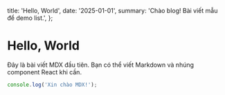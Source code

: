   title: 'Hello, World',
  date: '2025-01-01',
  summary: 'Chào blog! Bài viết mẫu để demo list.',
};

# Hello, World

Đây là bài viết MDX đầu tiên. Bạn có thể viết Markdown và nhúng component React khi cần.

```js
console.log('Xin chào MDX!');
```

